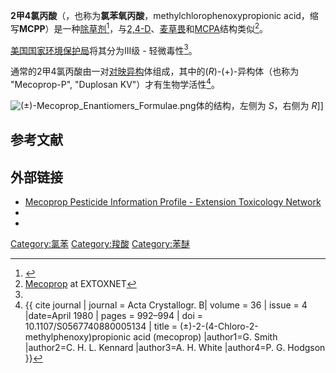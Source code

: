 {{chembox
| Reference =<ref>''Merck Index'', 11th Edition, '''5666'''.</ref>
| ImageFile =Mecoprop.svg
| ImageSize = 
| IUPACName =(''RS'')-2-(4-Chloro-2-methylphenoxy)propanoic acid
| OtherNames =
|Section1={{Chembox Identifiers
| CASNo =93-65-2
| CASNo_Ref = {{cascite|correct|CAS}}
| UNII_Ref = {{fdacite|correct|FDA}}
| UNII = 74N8TKR9P8
| PubChem =7153
| ChEMBL_Ref = {{ebicite|correct|EBI}}
| ChEMBL = 2145254
| KEGG_Ref = {{keggcite|correct|kegg}}
| KEGG = C18742
| EINECS = 230-386-8
| ChemSpiderID_Ref = {{chemspidercite|correct|chemspider}}
| ChemSpiderID = 6886
| SMILES = CC1=C(C=CC(=C1)Cl)OC(C)C(=O)O
| InChI = 1/C10H11ClO3/c1-6-5-8(11)3-4-9(6)14-7(2)10(12)13/h3-5,7H,1-2H3,(H,12,13)
| InChIKey = WNTGYJSOUMFZEP-UHFFFAOYAN
| StdInChI_Ref = {{stdinchicite|correct|chemspider}}
| StdInChI = 1S/C10H11ClO3/c1-6-5-8(11)3-4-9(6)14-7(2)10(12)13/h3-5,7H,1-2H3,(H,12,13)
| StdInChIKey_Ref = {{stdinchicite|correct|chemspider}}
| StdInChIKey = WNTGYJSOUMFZEP-UHFFFAOYSA-N
| RTECS = 
| MeSHName = 
| ChEBI_Ref = {{ebicite|correct|EBI}}
| ChEBI = 75704
  }}
|Section2={{Chembox Properties
| C=10 | H=11 | Cl=1 | O=3
| Appearance =Solid
| Density =
| MeltingPtC = 94 - 95
| MeltingPt_notes = 
| BoilingPt = decomposes <ref name="GESTIS">{{GESTIS|ZVG=510276|Name=Mecoprop|Date=8 September 2008}}</ref>
| Solubility = 900 mg/L (20 °C)<ref name="GESTIS"/>
  }}
|Section3={{Chembox Hazards
| MainHazards = Xn, N <ref name="GESTIS"/>
| FlashPt =
| AutoignitionPt = 
 }}
}}
'''2甲4氯丙酸'''（{{lang-en|Mecoprop}}，也称为'''氯苯氧丙酸'''，methylchlorophenoxypropionic acid，缩写'''MCPP'''）是一种[[除草剂|除草剂]]<ref>{{HPD|2529}}</ref>，与[[2,4-二氯苯氧乙酸|2,4-D]]、[[麦草畏|麦草畏]]和[[2甲4氯|MCPA]]结构类似<ref name="EXTOXNET">[http://extoxnet.orst.edu/pips/mecoprop.htm Mecoprop] {{Wayback|url=http://extoxnet.orst.edu/pips/mecoprop.htm |date=20210224182107 }} at EXTOXNET</ref>。

[[美国国家环境保护局|美国国家环境保护局]]将其分为III级 - 轻微毒性<ref name="EXTOXNET"/>。

通常的2甲4氯丙酸由一对[[对映异构|对映异构]]体组成，其中的(''R'')-(+)-异构体（也称为 "Mecoprop-P", "Duplosan KV"）才有生物学活性<ref>{{ cite journal | journal = Acta Crystallogr. B| volume = 36 | issue = 4 |date=April 1980 | pages = 992–994 | doi = 10.1107/S0567740880005134 | title = (±)-2-(4-Chloro-2-methylphenoxy)propionic acid (mecoprop) |author1=G. Smith |author2=C. H. L. Kennard |author3=A. H. White |author4=P. G. Hodgson }}</ref>。

[[File:(±)-Mecoprop_Enantiomers_Formulae.png|thumb]]体的结构，左侧为 ''S''，右侧为 ''R'']]

==参考文献==
{{reflist}}

==外部链接==
* [http://extoxnet.orst.edu/pips/mecoprop.htm Mecoprop Pesticide Information Profile - Extension Toxicology Network] {{Wayback|url=http://extoxnet.orst.edu/pips/mecoprop.htm |date=20210224182107 }}
* {{PPDB|430|Name=Mecoprop}}
* {{PPDB|431|Name=Mecoprop-P}}
{{除草剂}}

[[Category:氯苯|Category:氯苯]]
[[Category:羧酸|Category:羧酸]]
[[Category:苯醚|Category:苯醚]]